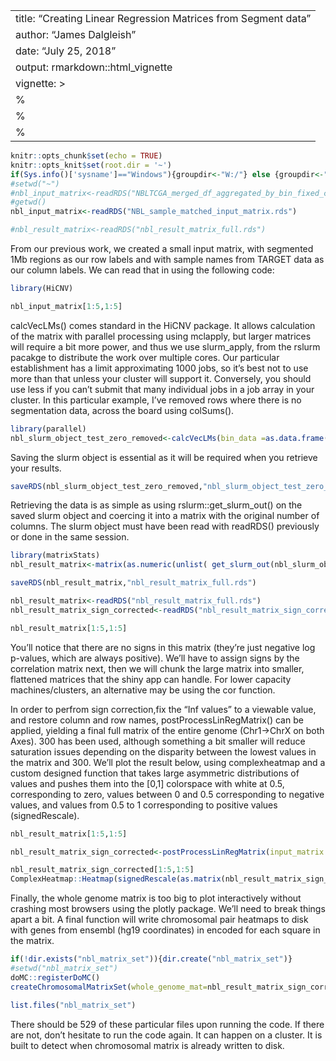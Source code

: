 
---
title: "Creating Linear Regression Matrices from Segment data"
author: "James Dalgleish"
date: "July 25, 2018"
output: rmarkdown::html_vignette
vignette: >
 %\VignetteEngine{knitr::rmarkdown}
 %\VignetteIndexEntry{Linear Regression/Postprocess}
 %\VignetteEncoding{UTF-8}
---

```r
knitr::opts_chunk$set(echo = TRUE)
knitr::opts_knit$set(root.dir = '~')
if(Sys.info()['sysname']=="Windows"){groupdir<-"W:/"} else {groupdir<-"/data/CCRBioinfo/"}
#setwd("~")
#nbl_input_matrix<-readRDS("NBLTCGA_merged_df_aggregated_by_bin_fixed_comparisonv4.rds")
#getwd()
nbl_input_matrix<-readRDS("NBL_sample_matched_input_matrix.rds")

#nbl_result_matrix<-readRDS("nbl_result_matrix_full.rds")

```

From our previous work, we created a small input matrix, with segmented 1Mb regions as our row labels and with sample names from TARGET data as our column labels.
We can read that in using the following code:
```r
library(HiCNV)
```
```r
nbl_input_matrix[1:5,1:5]
```
calcVecLMs() comes standard in the HiCNV package. It allows calculation of the matrix with parallel processing using mclapply, but larger matrices will require a bit more power, and thus we use slurm_apply, from the rslurm pacakge to distribute the work over multiple cores. Our particular establishment has a limit approximating 1000 jobs, so it's best not to use more than that unless your cluster will support it. Conversely, you should use less if you can't submit that many individual jobs in a job array in your cluster. In this particular example, I've removed rows where there is no segmentation data, across the board using colSums().
```r
library(parallel)
nbl_slurm_object_test_zero_removed<-calcVecLMs(bin_data =as.data.frame(t(nbl_input_matrix[which(rowSds(as.matrix(nbl_input_matrix))!=0.0),])),use_slurm = T,n_nodes = 975,memory_per_node = "32g",walltime = "04:00:00",cpus_on_each_node = 2,job_finished = F,slurmjob = NULL)

```

Saving the slurm object is essential as it will be required when you retrieve your results.
```r

saveRDS(nbl_slurm_object_test_zero_removed,"nbl_slurm_object_test_zero_removed.rds")
```

Retrieving the data is as simple as using rslurm::get_slurm_out() on the saved slurm object and coercing it into a matrix with the original number of columns. The slurm object must have been read with readRDS() previously or done in the same session.
```r
library(matrixStats)
nbl_result_matrix<-matrix(as.numeric(unlist( get_slurm_out(nbl_slurm_object_test_zero_removed))),ncol=ncol(as.data.frame(t(nbl_input_matrix[which(rowSds(as.matrix(nbl_input_matrix))!=0.0),])) ) )

saveRDS(nbl_result_matrix,"nbl_result_matrix_full.rds")

```

```r
nbl_result_matrix<-readRDS("nbl_result_matrix_full.rds")
nbl_result_matrix_sign_corrected<-readRDS("nbl_result_matrix_sign_corrected.rds")
```


```r
nbl_result_matrix[1:5,1:5]
```
You'll notice that there are no signs in this matrix (they're just negative log p-values, which are always positive). We'll have to assign signs by the correlation matrix next, then we will chunk the large matrix into smaller, flattened matrices that the shiny app can handle. For lower capacity machines/clusters, an alternative may be using the cor function.

In order to perfrom sign correction,fix the "Inf values" to a viewable value, and restore column and row names, postProcessLinRegMatrix() can be applied, yielding a final full matrix of the entire genome (Chr1->ChrX on both Axes).  300 has been used, although something a bit smaller will reduce saturation issues depending on the disparity between the lowest values in the matrix and 300.
We'll plot the result below, using complexheatmap and a custom designed function that takes large asymmetric distributions of values and pushes them into the [0,1] colorspace with white at 0.5, corresponding to zero, values between 0 and 0.5 corresponding to negative values, and values from 0.5 to 1 corresponding to positive values (signedRescale).

```r
nbl_result_matrix[1:5,1:5]
```
```r
nbl_result_matrix_sign_corrected<-postProcessLinRegMatrix(input_matrix = nbl_input_matrix,LM_mat = nbl_result_matrix,cor_type = "pearson",inf_replacement_val = 300)
```
```r
nbl_result_matrix_sign_corrected[1:5,1:5]
ComplexHeatmap::Heatmap(signedRescale(as.matrix(nbl_result_matrix_sign_corrected)),col = circlize::colorRamp2(c(0,0.5,1),c("blue","white","red")),cluster_rows = F,cluster_columns = F,show_heatmap_legend = F,show_column_names = F,show_row_names = F)
```
Finally, the whole genome matrix is too big to plot interactively without crashing most browsers using the plotly package. We'll need to break things apart a bit. A final function will write chromosomal pair heatmaps to disk with genes from ensembl (hg19 coordinates) in encoded for each square in the matrix.
```r
if(!dir.exists("nbl_matrix_set")){dir.create("nbl_matrix_set")}
#setwd("nbl_matrix_set")
doMC::registerDoMC()
createChromosomalMatrixSet(whole_genome_mat=nbl_result_matrix_sign_corrected,output_dir="nbl_matrix_set",prefix="nbl_")
```
```r
list.files("nbl_matrix_set")
```
There should be 529 of these particular files upon running the code. If there are not, don't hesitate to run the code again. It can happen on a cluster. It is built to detect when chromosomal matrix is already written to disk.